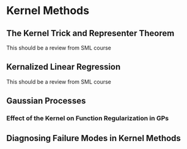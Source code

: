 # Kernel Methods

## The Kernel Trick and Representer Theorem
This should be a review from SML course

## Kernalized Linear Regression
This should be a review from SML course

## Gaussian Processes

### Effect of the Kernel on Function Regularization in GPs

## Diagnosing Failure Modes in Kernel Methods

